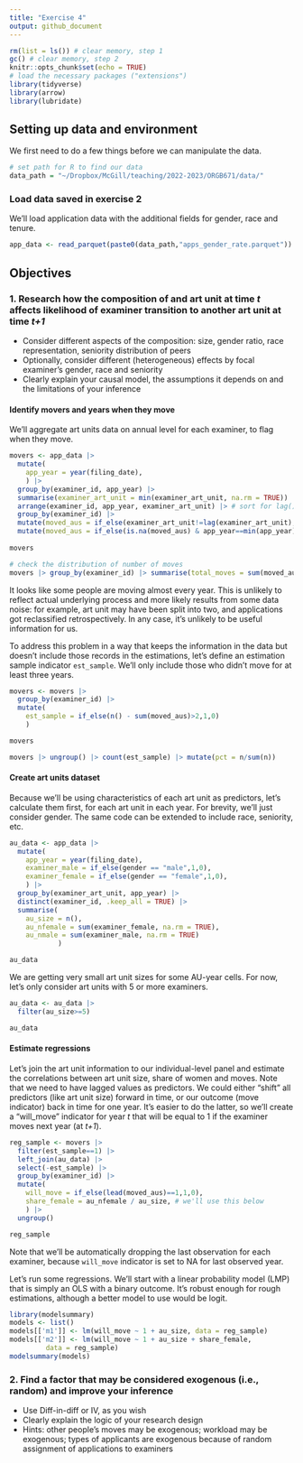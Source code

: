 ```yaml
---
title: "Exercise 4"
output: github_document
---
```


```r
rm(list = ls()) # clear memory, step 1
gc() # clear memory, step 2
knitr::opts_chunk$set(echo = TRUE)
# load the necessary packages ("extensions")
library(tidyverse)
library(arrow)
library(lubridate)
```

## Setting up data and environment

We first need to do a few things before we can manipulate the data. 
```r
# set path for R to find our data
data_path = "~/Dropbox/McGill/teaching/2022-2023/ORGB671/data/"
```

### Load data saved in exercise 2

We'll load application data with the additional fields for gender, race and tenure.

```r

app_data <- read_parquet(paste0(data_path,"apps_gender_rate.parquet"))

```

## Objectives

### 1. Research how the composition of and art unit at time *t* affects likelihood of examiner transition to another art unit at time *t+1*
  + Consider different aspects of the composition: size, gender ratio, race representation, seniority distribution of peers
  + Optionally, consider different (heterogeneous) effects by focal examiner’s gender, race and seniority
  + Clearly explain your causal model, the assumptions it depends on and the limitations of your inference

#### Identify movers and years when they move

We'll aggregate art units data on annual level for each examiner, to flag when they move.

```r

movers <- app_data |> 
  mutate(
    app_year = year(filing_date),
    ) |>  
  group_by(examiner_id, app_year) |> 
  summarise(examiner_art_unit = min(examiner_art_unit, na.rm = TRUE)) |> # eliminate duplicates
  arrange(examiner_id, app_year, examiner_art_unit) |> # sort for lag()
  group_by(examiner_id) |> 
  mutate(moved_aus = if_else(examiner_art_unit!=lag(examiner_art_unit),1,0)) |>
  mutate(moved_aus = if_else(is.na(moved_aus) & app_year==min(app_year),0,moved_aus)) #fixing NAs in examiner's first year
  
movers

# check the distribution of number of moves
movers |> group_by(examiner_id) |> summarise(total_moves = sum(moved_aus, na.rm = TRUE)) |> count(total_moves)
```
It looks like some people are moving almost every year. This is unlikely to reflect actual underlying process and more likely results from some data noise: for example, art unit may have been split into two, and applications got reclassified retrospectively. In any case, it's unlikely to be useful information for us.

To address this problem in a way that keeps the information in the data but doesn't include those records in the estimations, let's define an estimation sample indicator `est_sample`. We'll only include those who didn't move for at least three years.

```r

movers <- movers |> 
  group_by(examiner_id) |> 
  mutate(
    est_sample = if_else(n() - sum(moved_aus)>2,1,0)
    )

movers

movers |> ungroup() |> count(est_sample) |> mutate(pct = n/sum(n))
```

#### Create art units dataset

Because we'll be using characteristics of each art unit as predictors, let's calculate them first, for each art unit in each year. For brevity, we'll just consider gender. The same code can be extended to include race, seniority, etc.

```r

au_data <- app_data |> 
  mutate(
    app_year = year(filing_date),
    examiner_male = if_else(gender == "male",1,0),
    examiner_female = if_else(gender == "female",1,0),
    ) |> 
  group_by(examiner_art_unit, app_year) |> 
  distinct(examiner_id, .keep_all = TRUE) |> 
  summarise(
    au_size = n(),
    au_nfemale = sum(examiner_female, na.rm = TRUE),
    au_nmale = sum(examiner_male, na.rm = TRUE)
            )

au_data
```
We are getting very small art unit sizes for some AU-year cells. For now, let's only consider art units with 5 or more examiners.

```r

au_data <- au_data |> 
  filter(au_size>=5)

au_data
```
#### Estimate regressions

Let's join the art unit information to our individual-level panel and estimate the correlations between art unit size, share of women and moves. Note that we need to have lagged values as predictors. We could either "shift" all predictors (like art unit size) forward in time, or our outcome (move indicator) back in time for one year. It's easier to do the latter, so we'll create a "will_move" indicator for year *t* that will be equal to 1 if the examiner moves next year (at *t+1*).

```r
reg_sample <- movers |> 
  filter(est_sample==1) |> 
  left_join(au_data) |> 
  select(-est_sample) |> 
  group_by(examiner_id) |> 
  mutate(
    will_move = if_else(lead(moved_aus)==1,1,0),
    share_female = au_nfemale / au_size, # we'll use this below
    ) |> 
  ungroup()

reg_sample
```

Note that we'll be automatically dropping the last observation for each examiner, because `will_move` indicator is set to NA for last observed year. 

Let's run some regressions. We'll start with a linear probability model (LMP) that is simply an OLS with a binary outcome. It's robust enough for rough estimations, although a better model to use would be logit.

```r
library(modelsummary)
models <- list()
models[['m1']] <- lm(will_move ~ 1 + au_size, data = reg_sample) 
models[['m2']] <- lm(will_move ~ 1 + au_size + share_female, 
         data = reg_sample) 
modelsummary(models)
```


### 2. Find a factor that may be considered exogenous (i.e., random) and improve your inference
  + Use Diff-in-diff or IV, as you wish
  + Clearly explain the logic of your research design
  + Hints: other people’s moves may be exogenous; workload may be exogenous; types of applicants are exogenous because of random assignment of applications to examiners


